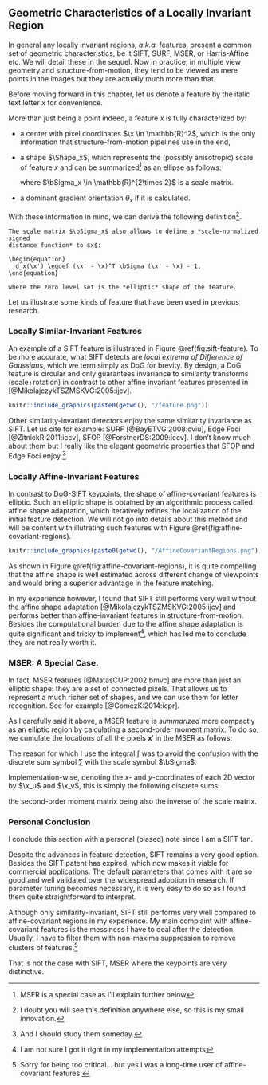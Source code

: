 ## Geometric Characteristics of a Locally Invariant Region

In general any locally invariant regions, *a.k.a.* features, present a common
set of geometric characteristics, be it SIFT, SURF, MSER, or Harris-Affine etc.
We will detail these in the sequel. Now in practice, in multiple view geometry
and structure-from-motion, they tend to be viewed as mere points in the images
but they are actually much more than that.

Before moving forward in this chapter, let us denote a feature by the italic
text letter $x$ for convenience.

More than just being a point indeed, a feature $x$ is fully characterized by:

- a center with pixel coordinates $\x \in \mathbb{R}^2$,
  which is the only information that structure-from-motion pipelines use in the
  end,

- a shape $\Shape_x$, which represents the (possibly anisotropic) scale of
  feature $x$ and can be summarized^[MSER is a special case as I'll explain
  further below] as an ellipse as follows:

  \begin{equation}
    \Shape_x \eqdef \left\{ \x' \in \mathbb{R}^2\ \left|\ (\x'-\x)^T \bSigma_x
  (\x'-\x) \leq 1 \right. \right\},
  \end{equation}

  where $\bSigma_x \in \mathbb{R}^{2\times 2}$ is a scale matrix.

- a dominant gradient orientation $\theta_x$ if it is calculated.

With these information in mind, we can derive the following definition^[I doubt
you will see this definition anywhere else, so this is my small innovation.].

:::puzzle
```definition
The scale matrix $\bSigma_x$ also allows to define a *scale-normalized signed
distance function* to $x$:

\begin{equation}
  d_x(\x') \eqdef (\x' - \x)^T \bSigma (\x' - \x) - 1,
\end{equation}

where the zero level set is the *elliptic* shape of the feature.
```
:::

Let us illustrate some kinds of feature that have been used in previous research.

### Locally Similar-Invariant Features

An example of a SIFT feature is illustrated in Figure \@ref(fig:sift-feature).
To be more accurate, what SIFT detects are *local extrema of Difference of
Gaussians*, which we term simply as DoG for brevity. By design, a DoG feature is
circular and only guarantees invariance to similarity transforms
(scale+rotation) in contrast to other affine invariant features presented in
[@MikolajczykTSZMSKVG:2005:ijcv].

```r

knitr::include_graphics(paste0(getwd(), "/feature.png"))
```

Other similarity-invariant detectors enjoy the same similarity invariance as
SIFT. Let us cite for example: SURF [@BayETVG:2008:cviu], Edge Foci
[@ZitnickR:2011:iccv], SFOP [@ForstnerDS:2009:iccv]. I don't know much about
them but I really like the elegant geometric properties that SFOP and Edge Foci
enjoy.^[And I should study them someday.]

### Locally Affine-Invariant Features

In contrast to DoG-SIFT keypoints, the shape of affine-covariant features is
elliptic. Such an elliptic shape is obtained by an algorithmic process called
affine shape adaptation, which iteratively refines the localization of the
initial feature detection. We will not go into details about this method and
will be content with illutrating such features with Figure
\@ref(fig:affine-covariant-regions).

```r

knitr::include_graphics(paste0(getwd(), "/AffineCovariantRegions.png"))
```

As shown in Figure \@ref(fig:affine-covariant-regions), it is quite compelling
that the affine shape is well estimated across different change of viewpoints
and would bring a superior advantage in the feature matching.

In my experience however, I found that SIFT still performs very well without the
affine shape adaptation [@MikolajczykTSZMSKVG:2005:ijcv] and performs better
than affine-invariant features in structure-from-motion. Besides the
computational burden due to the affine shape adaptation is quite significant and
tricky to implement^[I am not sure I got it right in my implementation
attempts], which has led me to conclude they are not really worth it.


### MSER: A Special Case.

In fact, MSER features [@MatasCUP:2002:bmvc] are more than just an elliptic
shape: they are a set of connected pixels. That allows us to represent a much
richer set of shapes, and we can use them for letter recognition. See for
example [@GomezK:2014:icpr].

As I carefully said it above, a MSER feature is *summarized* more compactly as
an elliptic region by calculating a second-order moment matrix. To do so, we
cumulate the locations of all the pixels $\mathbf{x}'$ in the MSER as follows:

\begin{equation}
  \bSigma_x^{-1} = \frac{1}{\mathrm{area}(x)}
  \displaystyle \int (\x' - \x)(\x' - \x)^T \mathop{d}\x'
\end{equation}

The reason for which I use the integral $\int$ was to avoid the confusion with
the discrete sum symbol $\sum$ with the scale symbol $\bSigma$.

Implementation-wise, denoting the $x$- and $y$-coordinates of each 2D vector by
$\x_u$ and $\x_v$, this is simply the following discrete sums:

\begin{equation}
  \bSigma_x^{-1} = \frac{1}{\mathrm{area}(x)}
  \begin{bmatrix}
    \displaystyle \sum_{\mathbf{x}'} (\mathbf{x}'_u - \mathbf{x}_u)^2 &
    %
    \displaystyle \sum_{\mathbf{x}'}
      (\mathbf{x}'_u - \mathbf{x}_u)(\mathbf{x}'_v - \mathbf{x}_v) \\
    %
    \displaystyle \sum_{\mathbf{x}'}
      (\mathbf{x}'_u - \mathbf{x}_u)(\mathbf{x}'_v - \mathbf{x}_v) &
    %
    \displaystyle \sum_{\mathbf{x}'} (\mathbf{x}'_v - \mathbf{x}_v)^2
  \end{bmatrix},
\end{equation}

the second-order moment matrix being also the inverse of the scale matrix.

### Personal Conclusion

I conclude this section with a personal (biased) note since I am a SIFT fan.

Despite the advances in feature detection, SIFT remains a very good option.
Besides the SIFT patent has expired, which now makes it viable for commercial
applications. The default parameters that comes with it are so good and well
validated over the widespread adoption in research. If parameter tuning becomes
necessary, it is very easy to do so as I found them quite straightforward to
interpret.

Although only similarity-invariant, SIFT still performs very well compared to
affine-covariant regions in my experience. My main complaint with
affine-covariant features is the messiness I have to deal after the detection.
Usually, I have to filter them with non-maxima suppression to remove clusters of
features.^[Sorry for being too critical... but yes I was a long-time user of
affine-covariant features.]

That is not the case with SIFT, MSER where the keypoints are very distinctive.
